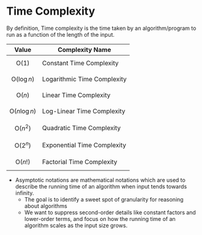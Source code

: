 # Time Complexity

By definition, Time complexity is the time taken by an algorithm/program to run as a function of the length of the input.

| Value                  | Complexity Name             |
| ---------------------- | --------------------------- |
| $$\text{O}(1)$$        | Constant Time Complexity    |
| $$\text{O}(\log{n})$$  | Logarithmic Time Complexity |
| $$\text{O}(n)$$        | Linear Time Complexity      |
| $$\text{O}(n\log{n})$$ | Log-Linear Time Complexity  |
| $$\text{O}({n}^2)$$    | Quadratic Time Complexity   |
| $$\text{O}(2^{n})$$    | Exponential Time Complexity |
| $$\text{O}({n}!)$$     | Factorial Time Complexity   |

- Asymptotic notations are mathematical notations which are used to describe the running time of an algorithm when input tends towards infinity.
  - The goal is to identify a sweet spot of granularity for reasoning about algorithms
  - We want to suppress second-order details like constant factors and lower-order terms, and focus on how the running time of an algorithm scales as the input size grows.


